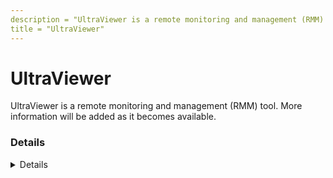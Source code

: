 ---
description = "UltraViewer is a remote monitoring and management (RMM) tool. More information will be added as it becomes available."
title = "UltraViewer"
---



# UltraViewer

UltraViewer is a remote monitoring and management (RMM) tool. More information will be added as it becomes available.

### Details
<Details author={""}
         category={""}
         created={""}
         website={""}
         lastModified={"2024-02-14"}
         privileges={""}
         free={ false }
         verification={ false }
/>

#### Installation Paths
<Card code={ ["UltraViewer_Service.exe", "UltraViewer_setup*", "UltraViewer_Desktop.exe", "ultraviewer.exe", "C:\\Program Files (x86)\\UltraViewer\\UltraViewer_Desktop.exe", "*\\UltraViewer\\", "*\\UltraViewer_Desktop.exe", "ultraviewer_desktop.exe", "ultraviewer_service.exe", "UltraViewer_Desktop.exe", "UltraViewer_setup*", "UltraViewer_Service.exe"] }/>





### Forensic Artifacts




#### Network Artifacts
<EuiSpacer size="xl"/>
<NetworkArtifactsTable data={ [{"Description": "Known remote domains", "Domains": ["*.ultraviewer.net", "ultraviewer.net"], "Ports": []}] }/>




### Detections
- Detects potential network activity of UltraViewer RMM tool
  - [Sigma Rule](https://github.com/magicsword-io/LOLRMM/blob/main/detections/sigma/ultraviewer_network_sigma.yml)
- Detects potential processes activity of UltraViewer RMM tool
  - [Sigma Rule](https://github.com/magicsword-io/LOLRMM/blob/main/detections/sigma/ultraviewer_processes_sigma.yml)

### References
- [https://www.ultraviewer.net/en/200000026-summary-of-ultraviewer-s-security-information.html](https://www.ultraviewer.net/en/200000026-summary-of-ultraviewer-s-security-information.html)

